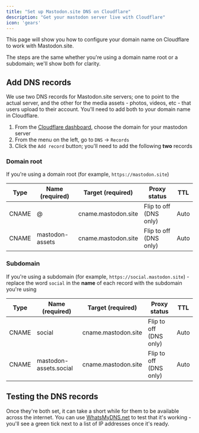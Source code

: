 ```yaml
---
title: "Set up Mastodon.site DNS on Cloudflare"
description: "Get your mastodon server live with Cloudflare"
icon: 'gears'
---
```


This page will show you how to configure your domain name on Cloudflare to work with Mastodon.site.

<Tip>The steps are the same whether you're using a domain name root or a subdomain; we'll show both for clarity.</Tip>

## Add DNS records

We use two DNS records for Mastodon.site servers; one to point to the actual server, and the other for the media assets - photos, videos, etc - that users upload to their account. You'll need to add both to your domain name in Cloudflare.

1. From the [Cloudflare dashboard](https://dash.cloudflare.com), choose the domain for your mastodon server
2. From the menu on the left, go to `DNS` -> `Records`
3. Click the `Add record` button; you'll need to add the following **two** records

### Domain root

If you're using a domain root (for example, `https://mastodon.site`)

| Type   | Name (required)  | Target (required)    | Proxy status           | TTL   |
|--------|------------------|----------------------|------------------------|-------|
| CNAME  | @                | cname.mastodon.site  | Flip to off (DNS only) | Auto  |
| CNAME  | mastodon-assets  | cname.mastodon.site  | Flip to off (DNS only) | Auto  |


### Subdomain

If you're using a subdomain (for example, `https://social.mastodon.site`) - replace the word `social` in the **name** of each record with the subdomain you're using

| Type   | Name (required)         | Target (required)    | Proxy status           | TTL   |
|--------|-------------------------|----------------------|------------------------|-------|
| CNAME  | social                  | cname.mastodon.site  | Flip to off (DNS only) | Auto  |
| CNAME  | mastodon-assets.social  | cname.mastodon.site  | Flip to off (DNS only) | Auto  |

## Testing the DNS records

Once they're both set, it can take a short while for them to be available across the internet. You can use [WhatsMyDNS.net](https://www.whatsmydns.net) to test that it's working - you'll see a green tick next to a list of IP addresses once it's ready.
